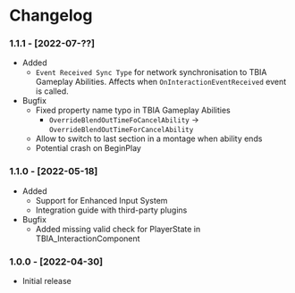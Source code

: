 
# Changelog

### 1.1.1 - [2022-07-??]
- Added
  - `Event Received Sync Type` for network synchronisation to TBIA Gameplay Abilities. Affects when `OnInteractionEventReceived` event is called.
- Bugfix
  - Fixed property name typo in TBIA Gameplay Abilities
    - `OverrideBlendOutTimeFoCancelAbility` → `OverrideBlendOutTimeForCancelAbility`
  - Allow to switch to last section in a montage when ability ends
  - <UE version="5.0"/> <UE version="4.27"/> Potential crash on BeginPlay

### 1.1.0 - [2022-05-18]
- Added
  - <UE version="5.0"/> <UE version="4.27"/> Support for Enhanced Input System
  - Integration guide with third-party plugins
- Bugfix
  - <UE version="5.0"/> Added missing valid check for PlayerState in TBIA_InteractionComponent

### 1.0.0 - [2022-04-30]
- Initial release
